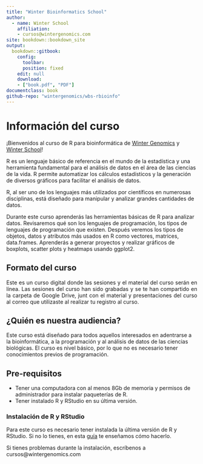 ```yaml
--- 
title: "Winter Bioinformatics School"
author:
  - name: Winter School
    affiliation:
    - cursos@wintergenomics.com
site: bookdown::bookdown_site
output: 
  bookdown::gitbook:
    config:
      toolbar:
      position: fixed
    edit: null
    download: 
    - ["book.pdf", "PDF"]
documentclass: book
github-repo: "wintergenomics/wbs-rbioinfo"
---
```


# Información del curso {-}

<p align="justify">

¡Bienvenidos al curso de R para bioinformática de [Winter Genomics](https://www.wintergenomics.com/) y [Winter School](https://www.wintergenomics.com/index.php/soluciones/winter-school/)!

R es un lenguaje básico de referencia en el mundo de la estadística y una herramienta fundamental para el análisis de datos en el área de las ciencias de la vida. R permite automatizar los cálculos estadísticos y la generación de diversos gráficos para facilitar el análisis de datos. 

R, al ser uno de los lenguajes más utilizados por científicos en numerosas disciplinas, está diseñado para manipular y analizar grandes cantidades de datos.


Durante este curso aprenderás las herramientas básicas de R para analizar datos. Revisaremos qué son los lenguajes de programación, los tipos de lenguajes de programación que existen. Después veremos los tipos de objetos, datos y atributos más usados en R como vectores, matrices, data.frames. Aprenderás a generar proyectos y realizar gráficos de boxplots, scatter plots y heatmaps usando ggplot2.
</p>

## Formato del curso {-}

<p align="justify">

Este es un curso digital donde las sesiones y el material del curso serán en línea. Las sesiones del curso han sido grabadas y se te han compartido en la carpeta de Google Drive, junt con el material y presentaciones del curso al correo que utilizaste al realizar tu registro al curso. 
</p>

## ¿Quién es nuestra audiencia? {-}

<p align="justify">

Este curso está diseñado para todos aquellos interesados en adentrarse a la bioinformática, a la programación y al análisis de datos de las ciencias biológicas. El curso es nivel básico, por lo que no es necesario tener conocimientos previos de programación.

</p>

## Pre-requisitos {-}

- Tener una computadora con al menos 8Gb de memoria y permisos de administrador para instalar paqueterías de R.
- Tener instalado R y RStudio en su última versión.

### Instalación de R y RStudio {-}
<p align="justify">

Para este curso es necesario tener instalada la última versión de R y RStudio. Si no lo tienes, en esta [guía](https://drive.google.com/file/d/1yFlFoG_cjpVyOhGHaB5I76xXASDmp70_/view) te enseñamos cómo hacerlo.

Si tienes problemas durante la instalación, escríbenos a cursos@wintergenomics.com

</p>